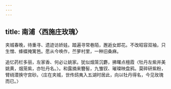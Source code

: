 ```yaml
---
---
---
```

title: 南浦〈西施庄玫瑰〉
---



夹城春晚，待重寻、遗迹访娇娃。踏遍寻常巷陌，邂逅女郎花。不改昭容双袖，只生憎、蜂蝶掩篱笆。愿从今唤作，苎萝村里，一种旧桑麻。

追忆药栏多丽，左家香、何必让姚家。犹似烟笼沉麝，拂曙点檀霞〈牡丹左紫并美姚黄，烟笼紫，亦牡丹名。〉。和露摘来簪髻，九雏钗、璀璨映盘鸦。莫碎研紫粉，臂绡潜换守宫砂。〈庄在夹城，世传鸱夷入五湖时居此，向以牡丹得名，今见玫瑰而已。〉